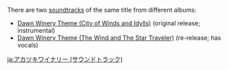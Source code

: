 {{Disambiguation}}
There are two [[soundtrack]]s of the same title from different albums:
* [[Dawn Winery Theme (City of Winds and Idylls)]] (original release; instrumental)
* [[Dawn Winery Theme (The Wind and The Star Traveler)]] (re-release; has vocals)

[[ja:アカツキワイナリー (サウンドトラック)]]